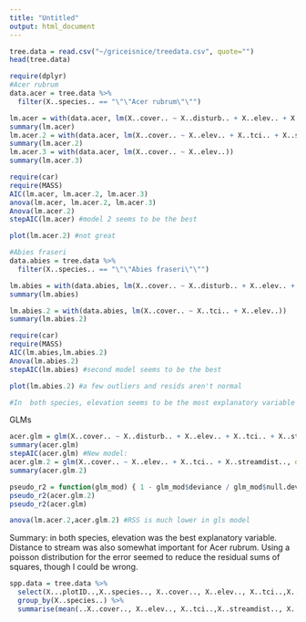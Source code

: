 ```yaml
---
title: "Untitled"
output: html_document
---
```


```r
tree.data = read.csv("~/griceisnice/treedata.csv", quote="")
head(tree.data)

require(dplyr)
#Acer rubrum
data.acer = tree.data %>%
  filter(X..species.. == "\"\"Acer rubrum\"\"")

lm.acer = with(data.acer, lm(X..cover.. ~ X..disturb.. + X..elev.. + X..tci.. + X..streamdist..))
summary(lm.acer)
lm.acer.2 = with(data.acer, lm(X..cover.. ~ X..elev.. + X..tci.. + X..streamdist..))
summary(lm.acer.2)
lm.acer.3 = with(data.acer, lm(X..cover.. ~ X..elev..))
summary(lm.acer.3)

require(car)
require(MASS)
AIC(lm.acer, lm.acer.2, lm.acer.3)
anova(lm.acer, lm.acer.2, lm.acer.3)
Anova(lm.acer.2)
stepAIC(lm.acer) #model 2 seems to be the best

plot(lm.acer.2) #not great

#Abies fraseri
data.abies = tree.data %>%
  filter(X..species.. == "\"\"Abies fraseri\"\"")  

lm.abies = with(data.abies, lm(X..cover.. ~ X..disturb.. + X..elev.. + X..tci.. + X..streamdist..))
summary(lm.abies)

lm.abies.2 = with(data.abies, lm(X..cover.. ~ X..tci.. + X..elev..))
summary(lm.abies.2)

require(car)
require(MASS)
AIC(lm.abies,lm.abies.2)
Anova(lm.abies.2)
stepAIC(lm.abies) #second model seems to be the best

plot(lm.abies.2) #a few outliers and resids aren't normal

#In  both species, elevation seems to be the most explanatory variable

```

GLMs

```r
acer.glm = glm(X..cover.. ~ X..disturb.. + X..elev.. + X..tci.. + X..streamdist.., data = data.acer, family = "poisson")
summary(acer.glm)
stepAIC(acer.glm) #New model:
acer.glm.2 = glm(X..cover.. ~ X..elev.. + X..tci.. + X..streamdist.., data = data.acer, family = "poisson")
summary(acer.glm.2)

pseudo_r2 = function(glm_mod) { 1 - glm_mod$deviance / glm_mod$null.deviance }
pseudo_r2(acer.glm.2)
pseudo_r2(acer.glm)

anova(lm.acer.2,acer.glm.2) #RSS is much lower in gls model

```

Summary: in both species, elevation was the best explanatory variable. Distance to stream was also somewhat important for Acer rubrum. Using a poisson distribution for the error seemed to reduce the residual sums of squares, though I could be wrong.

```r
spp.data = tree.data %>%
  select(X...plotID..,X..species.., X..cover.., X..elev.., X..tci..,X..streamdist.., X..disturb..) %>%
  group_by(X..species..) %>%
  summarise(mean(..X..cover.., X..elev.., X..tci..,X..streamdist.., X..disturb..))
```
